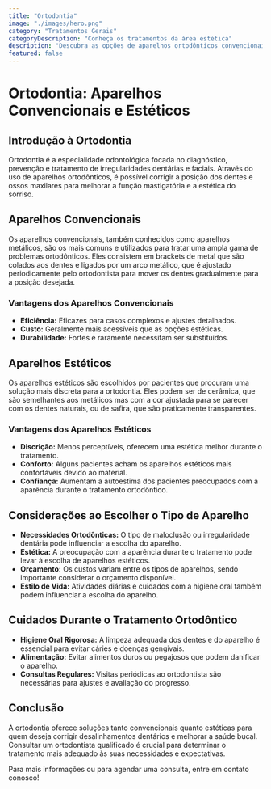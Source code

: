 ```yaml
---
title: "Ortodontia"
image: "./images/hero.png"
category: "Tratamentos Gerais"
categoryDescription: "Conheça os tratamentos da área estética"
description: "Descubra as opções de aparelhos ortodônticos convencionais e estéticos que corrigem desalinhamentos e melhoram a funcionalidade e estética do seu sorriso."
featured: false
---
```


# Ortodontia: Aparelhos Convencionais e Estéticos

## Introdução à Ortodontia

Ortodontia é a especialidade odontológica focada no diagnóstico, prevenção e tratamento de irregularidades dentárias e faciais. Através do uso de aparelhos ortodônticos, é possível corrigir a posição dos dentes e ossos maxilares para melhorar a função mastigatória e a estética do sorriso.

## Aparelhos Convencionais

Os aparelhos convencionais, também conhecidos como aparelhos metálicos, são os mais comuns e utilizados para tratar uma ampla gama de problemas ortodônticos. Eles consistem em brackets de metal que são colados aos dentes e ligados por um arco metálico, que é ajustado periodicamente pelo ortodontista para mover os dentes gradualmente para a posição desejada.

### Vantagens dos Aparelhos Convencionais

- **Eficiência:** Eficazes para casos complexos e ajustes detalhados.
- **Custo:** Geralmente mais acessíveis que as opções estéticas.
- **Durabilidade:** Fortes e raramente necessitam ser substituídos.

## Aparelhos Estéticos

Os aparelhos estéticos são escolhidos por pacientes que procuram uma solução mais discreta para a ortodontia. Eles podem ser de cerâmica, que são semelhantes aos metálicos mas com a cor ajustada para se parecer com os dentes naturais, ou de safira, que são praticamente transparentes.

### Vantagens dos Aparelhos Estéticos

- **Discrição:** Menos perceptíveis, oferecem uma estética melhor durante o tratamento.
- **Conforto:** Alguns pacientes acham os aparelhos estéticos mais confortáveis devido ao material.
- **Confiança:** Aumentam a autoestima dos pacientes preocupados com a aparência durante o tratamento ortodôntico.

## Considerações ao Escolher o Tipo de Aparelho

- **Necessidades Ortodônticas:** O tipo de maloclusão ou irregularidade dentária pode influenciar a escolha do aparelho.
- **Estética:** A preocupação com a aparência durante o tratamento pode levar à escolha de aparelhos estéticos.
- **Orçamento:** Os custos variam entre os tipos de aparelhos, sendo importante considerar o orçamento disponível.
- **Estilo de Vida:** Atividades diárias e cuidados com a higiene oral também podem influenciar a escolha do aparelho.

## Cuidados Durante o Tratamento Ortodôntico

- **Higiene Oral Rigorosa:** A limpeza adequada dos dentes e do aparelho é essencial para evitar cáries e doenças gengivais.
- **Alimentação:** Evitar alimentos duros ou pegajosos que podem danificar o aparelho.
- **Consultas Regulares:** Visitas periódicas ao ortodontista são necessárias para ajustes e avaliação do progresso.

## Conclusão

A ortodontia oferece soluções tanto convencionais quanto estéticas para quem deseja corrigir desalinhamentos dentários e melhorar a saúde bucal. Consultar um ortodontista qualificado é crucial para determinar o tratamento mais adequado às suas necessidades e expectativas.

Para mais informações ou para agendar uma consulta, entre em contato conosco!
